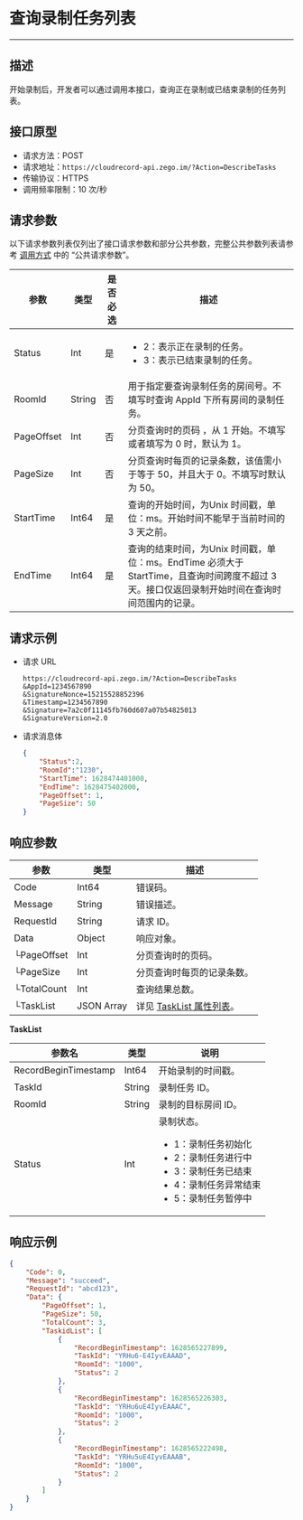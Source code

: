 

# 查询录制任务列表

- - -

## 描述

开始录制后，开发者可以通过调用本接口，查询正在录制或已结束录制的任务列表。

## 接口原型

- 请求方法：POST
- 请求地址：`https://cloudrecord-api.zego.im/?Action=DescribeTasks`
- 传输协议：HTTPS
- 调用频率限制：10 次/秒

## 请求参数

以下请求参数列表仅列出了接口请求参数和部分公共参数，完整公共参数列表请参考 [调用方式](./Making%20API%20Requests.mdx#公共请求参数) 中的 “公共请求参数”。

| 参数 | 类型 | 是否必选 | 描述 |
|------|------|----------|------|
| Status | Int | 是 | <ul><li>2：表示正在录制的任务。</li><li>3：表示已结束录制的任务。</li></ul> |
| RoomId | String | 否 | 用于指定要查询录制任务的房间号。不填写时查询 AppId 下所有房间的录制任务。 |
| PageOffset | Int | 否 | 分页查询时的页码 ，从 1 开始。不填写或者填写为 0 时，默认为 1。 |
| PageSize | Int | 否 | 分页查询时每页的记录条数，该值需小于等于 50，并且大于 0。不填写时默认为 50。 |
| StartTime | Int64 | 是 | 查询的开始时间，为Unix 时间戳，单位：ms。开始时间不能早于当前时间的 3 天之前。 |
| EndTime | Int64 | 是 | 查询的结束时间，为Unix 时间戳，单位：ms。EndTime 必须大于 StartTime，且查询时间跨度不超过 3 天。接口仅返回录制开始时间在查询时间范围内的记录。 |


## 请求示例
- 请求 URL  
    ```
    https://cloudrecord-api.zego.im/?Action=DescribeTasks
    &AppId=1234567890
    &SignatureNonce=15215528852396
    &Timestamp=1234567890
    &Signature=7a2c0f11145fb760d607a07b54825013
    &SignatureVersion=2.0
    ```
- 请求消息体  
    ```json
    {
        "Status":2,
        "RoomId":"1230",
        "StartTime": 1628474401000,
        "EndTime": 1628475402000,
        "PageOffset": 1,
        "PageSize": 50
    }
    ```

## 响应参数

| 参数 | 类型 | 描述 |
|------|------|------|
| Code | Int64 | 错误码。 |
| Message | String | 错误描述。 |
| RequestId | String | 请求 ID。 |
| Data | Object | 响应对象。 |
| └PageOffset | Int | 分页查询时的页码。 |
| └PageSize | Int | 分页查询时每页的记录条数。 |
| └TotalCount | Int | 查询结果总数。 |
| └TaskList | JSON Array | 详见 <a href="#tasklist">TaskList 属性列表</a>。 |

<span id="tasklist"></span>
**TaskList**

| 参数名 | 类型 | 说明 |
|------|------|------|
| RecordBeginTimestamp | Int64 | 开始录制的时间戳。 |
| TaskId | String | 录制任务 ID。 |
| RoomId | String | 录制的目标房间 ID。 |
| Status | Int | 录制状态。<ul><li>1：录制任务初始化</li><li>2：录制任务进行中</li><li>3：录制任务已结束</li><li>4：录制任务异常结束</li><li>5：录制任务暂停中</li></ul> |

## 响应示例

```json
{
    "Code": 0,
    "Message": "succeed",
    "RequestId": "abcd123",
    "Data": {
        "PageOffset": 1,
        "PageSize": 50,
        "TotalCount": 3,
        "TaskidList": [
            {
                "RecordBeginTimestamp": 1628565227899,
                "TaskId": "YRHu6-E4IyvEAAAD",
                "RoomId": "1000",
                "Status": 2
            },
            {
                "RecordBeginTimestamp": 1628565226303,
                "TaskId": "YRHu6uE4IyvEAAAC",
                "RoomId": "1000",
                "Status": 2
            },
            {
                "RecordBeginTimestamp": 1628565222498,
                "TaskId": "YRHu5uE4IyvEAAAB",
                "RoomId": "1000",
                "Status": 2
            }
        ]
    }
}
```
